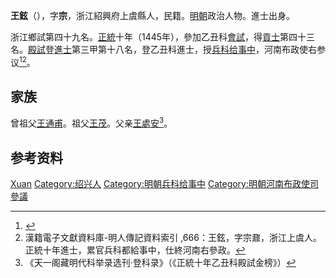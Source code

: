 '''王鉉'''（{{bd|1408年||？}}），字'''宗{{Ruby|鼐|-{zh-hant: ㄋㄞˋ; zh-hans:nài;}-}}'''，浙江紹興府上虞縣人，民籍。[[明朝|明朝]]政治人物。進士出身。

浙江鄉試第四十九名。[[正统_(年号)|正統]]十年（1445年），參加乙丑科[[會試|會試]]，得[[貢士|貢士]]第四十三名。[[殿試|殿試]]登[[進士|進士]]第三甲第十八名，登乙丑科進士，授[[兵科给事中|兵科给事中]]，河南布政使右参议<ref>{{cite book|title=《绍兴市志》 卷44 第二章  历代进士名}}</ref><ref>漢籍電子文獻資料庫-明人傳記資料索引 ,666：王鉉，字宗鼐，浙江上虞人。正統十年進士，累官兵科都給事中，仕終河南右參政。</ref>。

== 家族 ==
曾祖父[[王通甫|王通甫]]。祖父[[王茂|王茂]]。父亲[[王處安|王處安]]<ref>《天一阁藏明代科举录选刊·登科录》（《正統十年乙丑科殿試金榜》）</ref>。

== 参考资料 ==
{{reflist}}

{{明朝官员小作品}}
{{正統十年乙丑科殿試金榜}}

{{Authority control}}
{{DEFAULTSORT:Wang王}}
[[Category:王姓|Xuan]]
[[Category:绍兴人|Category:绍兴人]]
[[Category:明朝兵科给事中|Category:明朝兵科给事中]]
[[Category:明朝河南布政使司參議|Category:明朝河南布政使司參議]]